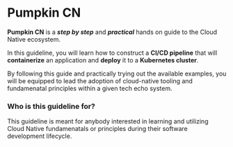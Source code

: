 
# Pumpkin CN

**Pumpkin CN** is a ***step by step*** and ***practical*** hands on guide to the Cloud Native ecosystem.

In this guideline, you will learn how to construct a **CI/CD pipeline** that will **containerize** an application and **deploy** it to a **Kubernetes cluster**.

By following this guide and practically trying out the available examples, you will be equipped to lead the adoption of cloud-native tooling and fundamenatal principles within a given tech echo system.

### Who is this guideline for?
This guideline is meant for anybody interested in learning and utilizing Cloud Native fundamenatals or principles during their software development lifecycle.